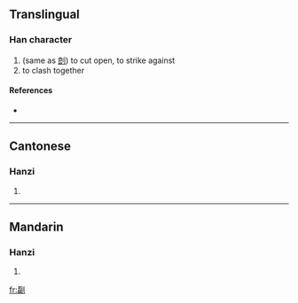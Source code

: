 ==Translingual==

===Han character===
{{Han char|rn=18|rad=刀|as=15|sn=17|four=|canj=一口中弓 (MRLN)}}

# (same as [[剆]]) to cut open, to strike against
# to clash together

====References====
* {{Han ref|kx=0145.290|hdz=10361.150|uh=350F|ud=13583}}

----

==Cantonese==

===Hanzi===
{{yue-hanzi|jyut=|y=gak3, lik6}}

# {{defn|Cantonese|sort=刀15}}

----

==Mandarin==

===Hanzi===
{{cmn-hanzi|pin=[[lì]] ([[li4]])|wg=li<sup>4</sup>}}

# {{defn|Mandarin|sort=刀15}}

[[fr:㔏]]